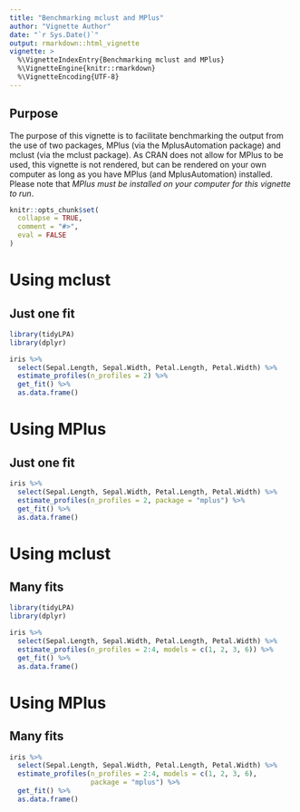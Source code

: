 ```yaml
---
title: "Benchmarking mclust and MPlus"
author: "Vignette Author"
date: "`r Sys.Date()`"
output: rmarkdown::html_vignette
vignette: >
  %\VignetteIndexEntry{Benchmarking mclust and MPlus}
  %\VignetteEngine{knitr::rmarkdown}
  %\VignetteEncoding{UTF-8}
---
```


## Purpose

The purpose of this vignette is to facilitate benchmarking the output from the use of two packages, MPlus (via the MplusAutomation package) and mclust (via the mclust package). As CRAN does not allow for MPlus to be used, this vignette is not rendered, but can be rendered on your own computer as long as you have MPlus (and MplusAutomation) installed. Please note that _MPlus must be installed on your computer for this vignette to run_.

```r
knitr::opts_chunk$set(
  collapse = TRUE,
  comment = "#>", 
  eval = FALSE
)
```

# Using mclust

## Just one fit

```r
library(tidyLPA)
library(dplyr)

iris %>% 
  select(Sepal.Length, Sepal.Width, Petal.Length, Petal.Width) %>% 
  estimate_profiles(n_profiles = 2) %>% 
  get_fit() %>% 
  as.data.frame()
```

# Using MPlus

## Just one fit

```r
iris %>% 
  select(Sepal.Length, Sepal.Width, Petal.Length, Petal.Width) %>% 
  estimate_profiles(n_profiles = 2, package = "mplus") %>% 
  get_fit() %>% 
  as.data.frame()
```

# Using mclust

## Many fits

```r
library(tidyLPA)
library(dplyr)

iris %>% 
  select(Sepal.Length, Sepal.Width, Petal.Length, Petal.Width) %>% 
  estimate_profiles(n_profiles = 2:4, models = c(1, 2, 3, 6)) %>% 
  get_fit() %>% 
  as.data.frame()
```

# Using MPlus

##  Many fits

```r
iris %>% 
  select(Sepal.Length, Sepal.Width, Petal.Length, Petal.Width) %>% 
  estimate_profiles(n_profiles = 2:4, models = c(1, 2, 3, 6),
                    package = "mplus") %>% 
  get_fit() %>% 
  as.data.frame()
```
